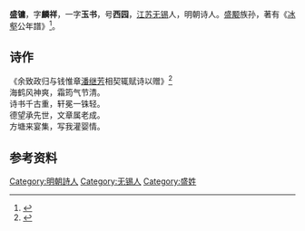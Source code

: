 '''盛镛'''，字'''麟祥'''，一字'''玉书'''，号'''西园'''，[[江苏|江苏]][[无锡|无锡]]人，明朝诗人。[[盛颙|盛颙]]族孙，著有《[[盛颙|冰壑]]公年譜》<ref>{{cite book|title= 《歷史文獻》|issue= 13|year= 2009|publisher= [[上海科学技术文献出版社|上海科学技术文献出版社]]|author1= [[上海圖書館|上海圖書館]]|author2= |page= 416}}</ref>。

==诗作==
《余致政归与钱惟章[[潘绪|潘继芳]]相契辄赋诗以赠》<ref>{{cite web|url= https://www.gushici.com/t_246049|title= 《余致政归与钱惟章潘继芳相契辄赋诗以赠》|author= 盛镛|accessdate= 2021-03-19}}</ref><br>
海鹤风神爽，霜筠气节清。<br>诗书千古重，轩冕一铢轻。<br>德望承先世，文章属老成。<br>方塘来宴集，写我灌婴情。

==参考资料==
<references />

[[Category:明朝詩人|Category:明朝詩人]]
[[Category:无锡人|Category:无锡人]]
[[Category:盛姓|Category:盛姓]]